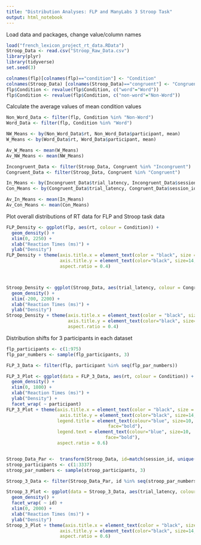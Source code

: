 ---
title: "Distribution Analyses: FLP and ManyLabs 3 Stroop Task"
output: html_notebook
---

Load data and packages, change value/column names

```{r}
load("french_lexicon_project_rt_data.RData")
Stroop_Data <- read.csv("Stroop_Raw_Data.csv")
library(plyr)
library(tidyverse)
set.seed(3)

colnames(flp)[colnames(flp)=="condition"] <- "Condition"
colnames(Stroop_Data) [colnames(Stroop_Data)=="congruent"] <- "Congruent"
flp$Condition <- revalue(flp$Condition, c("word"="Word"))
flp$Condition <- revalue(flp$Condition, c("non-word"="Non-Word"))
```

Calculate the average values of mean condition values

```{r}
Non_Word_Data <- filter(flp, Condition %in% "Non-Word")
Word_Data <- filter(flp, Condition %in% "Word")

NW_Means <- by(Non_Word_Data$rt, Non_Word_Data$participant, mean)
W_Means <- by(Word_Data$rt, Word_Data$participant, mean)

Av_W_Means <- mean(W_Means)
Av_NW_Means <- mean(NW_Means)

Incongruent_Data <- filter(Stroop_Data, Congruent %in% "Incongruent")
Congruent_Data <- filter(Stroop_Data, Congruent %in% "Congruent")

In_Means <- by(Incongruent_Data$trial_latency, Incongruent_Data$session_id, mean)
Con_Means <- by(Congruent_Data$trial_latency, Congruent_Data$session_id, mean)

Av_In_Means <- mean(In_Means)
Av_Con_Means <- mean(Con_Means)
```

Plot overall distributions of RT data for FLP and Stroop task data

```{r}
FLP_Density <- ggplot(flp, aes(rt, colour = Condition)) +
  geom_density() +
  xlim(0, 2250) +
  xlab("Reaction Times (ms)") +
  ylab("Density")
FLP_Density + theme(axis.title.x = element_text(color = "black", size = 14, face = "bold"),
                    axis.title.y = element_text(color="black", size=14, face="bold"),
                    aspect.ratio = 0.4)



Stroop_Density <- ggplot(Stroop_Data, aes(trial_latency, colour = Congruent)) +
  geom_density() +
  xlim(-200, 2200) +
  xlab("Reaction Times (ms)") +
  ylab("Density")
Stroop_Density + theme(axis.title.x = element_text(color = "black", size = 14, face = "bold"),
                       axis.title.y = element_text(color="black", size=14, face="bold"),
                       aspect.ratio = 0.4) 

```

Distribution shifts for 3 participants in each dataset

```{r}
flp_participants <- c(1:975)
flp_par_numbers <- sample(flp_participants, 3)

FLP_3_Data <- filter(flp, participant %in% seq(flp_par_numbers))

FLP_3_Plot <- ggplot(data = FLP_3_Data, aes(rt, colour = Condition)) + 
  geom_density() +
  xlim(0, 1800) +
  xlab("Reaction Times (ms)") +
  ylab("Density") +
  facet_wrap( ~ participant) 
FLP_3_Plot + theme(axis.title.x = element_text(color = "black", size = 14, face = "bold"),
                    axis.title.y = element_text(color="black", size=14, face="bold"), 
                   legend.title = element_text(colour="blue", size=10, 
                                      face="bold"), 
                   legend.text = element_text(colour="blue", size=10, 
                                     face="bold"),
                   aspect.ratio = 0.6)


Stroop_Data_Par <-  transform(Stroop_Data, id=match(session_id, unique(session_id)))
stroop_participants <- c(1:3337)
stroop_par_numbers <- sample(stroop_participants, 3)

Stroop_3_Data <- filter(Stroop_Data_Par, id %in% seq(stroop_par_numbers))

Stroop_3_Plot <- ggplot(data = Stroop_3_Data, aes(trial_latency, colour = Congruent)) + 
  geom_density() +
  facet_wrap( ~ id) +
  xlim(0, 2000) + 
  xlab("Reaction Times (ms)") +
  ylab("Density")
Stroop_3_Plot + theme(axis.title.x = element_text(color = "black", size = 14, face = "bold"),
                    axis.title.y = element_text(color="black", size=14, face="bold"),
                    aspect.ratio = 0.6)
```
